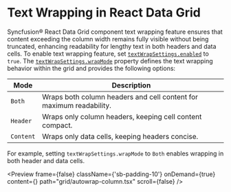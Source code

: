 
<Meta
  title="React Data Grid - Text Wrapping | Syncfusion"
  description="Text wrapping in Data Grid cells, headers, or both to improve readability and maintain consistent layout across varying content lengths."
/>


# Text Wrapping in React Data Grid

Syncfusion® React Data Grid component text wrapping feature ensures that content exceeding the column width remains fully visible without being truncated, enhancing readability for lengthy text in both headers and data cells. To enable text wrapping feature, set [`textWrapSettings.enabled`](https://react-api.syncfusion.com/data-grid/textwrapsettings#enabled) to `true`. The [`textWrapSettings.wrapMode`](https://react-api.syncfusion.com/data-grid/textwrapsettings#wrapmode) property defines the text wrapping behavior within the grid and provides the following options:


| Mode     | Description                                                                 |
|----------|-----------------------------------------------------------------------------|
| `Both`     | Wraps both column headers and cell content for maximum readability.         |
| `Header`   | Wraps only column headers, keeping cell content compact.                    |
| `Content` | Wraps only data cells, keeping headers concise.      |

For example, setting `textWrapSettings.wrapMode` to `Both` enables wrapping in both header and data cells.

<Preview  frame={false} className={'sb-padding-10'} onDemand={true} content={<AutoWrapColumn />} path="grid/autowrap-column.tsx" scroll={false} />

